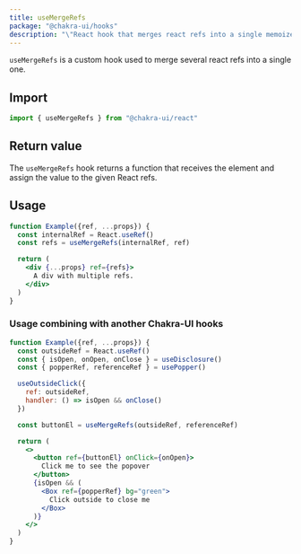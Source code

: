 ```yaml
---
title: useMergeRefs
package: "@chakra-ui/hooks"
description: "\"React hook that merges react refs into a single memoized function\" ---"
---
```


`useMergeRefs` is a custom hook used to merge several react refs into a single one.

## Import

```js
import { useMergeRefs } from "@chakra-ui/react"
```

## Return value

The `useMergeRefs` hook returns a function that receives the element and assign the value to the given React refs.

## Usage

```jsx
function Example({ref, ...props}) {
  const internalRef = React.useRef()
  const refs = useMergeRefs(internalRef, ref)

  return (
    <div {...props} ref={refs}>
      A div with multiple refs.
    </div>
  )
}
```

### Usage combining with another Chakra-UI hooks

```jsx
function Example({ref, ...props}) {
  const outsideRef = React.useRef()
  const { isOpen, onOpen, onClose } = useDisclosure()
  const { popperRef, referenceRef } = usePopper()

  useOutsideClick({
    ref: outsideRef,
    handler: () => isOpen && onClose()
  })

  const buttonEl = useMergeRefs(outsideRef, referenceRef)

  return (
    <>
      <button ref={buttonEl} onClick={onOpen}>
        Click me to see the popover
      </button>
      {isOpen && (
        <Box ref={popperRef} bg="green">
          Click outside to close me
        </Box>
      )}
    </>
  )
}
```
